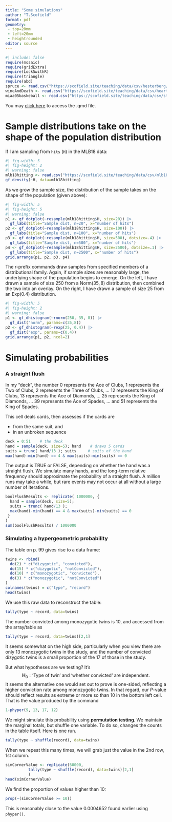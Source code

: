 ```yaml
---
title: "Some simulations"
author: "T.Scofield"
format: pdf
geometry:
 - top=20mm
 - left=20mm
 - heightrounded
editor: source
---
```


```r
#| include: false
require(mosaic)
require(gridExtra)
require(Lock5withR)
require(triangle)
require(abd)
spruce <- read.csv("https://scofield.site/teaching/data/csv/hesterberg/Spruce.csv")
wineAndDeath <- read.csv("https://scofield.site/teaching/data/csv/heartDiseaseDeathsAndWine.csv")
miaa05baskeball <- read.csv("https://scofield.site/teaching/data/csv/stob/miaa05.csv")
```

You may [click here](https://scofield.site/courses/s343/examples/simulationExamples.qmd) to access the .qmd file.

# Sample distributions take on the shape of the population distribution

If I am sampling from `hits` (`H`) in the MLB18 data:
```r
#| fig-width: 5
#| fig-height: 2
#| warning: false
mlb18hitting <- read.csv("https://scofield.site/teaching/data/csv/mlb18abEligible.csv")
gf_density(~H, data=mlb18hitting)
```

As we grow the sample size, the distribution of the
sample takes on the shape of the population (given above):
```r
#| fig-width: 5
#| fig-height: 5
#| warning: false
p1 <- gf_dotplot(~resample(mlb18hitting$H, size=20)) |>
  gf_labs(title="Sample dist, n=20", x="number of hits")
p2 <- gf_dotplot(~resample(mlb18hitting$H, size=100)) |>
  gf_labs(title="Sample dist, n=100", x="number of hits")
p3 <- gf_dotplot(~resample(mlb18hitting$H, size=500), dotsize=.4) |>
  gf_labs(title="Sample dist, n=500", x="number of hits")
p4 <- gf_dotplot(~resample(mlb18hitting$H, size=2500), dotsize=.1) |>
  gf_labs(title="Sample dist, n=2500", x="number of hits")
grid.arrange(p1, p2, p3, p4)
```

The r-prefix commands draw samples from specified members
of a distributional family.  Again, if sample sizes are
reasonably large, the underlying shape of the population
begins to emerge.  On the left, I have drawn a sample of
size 250 from a Norm$(35, 8)$ distribution, then combined
the two into an overlay.  On the right, I have drawn a
sample of size 25 from an Exp$(0.4)$ distribution.
```r
#| fig-width: 5
#| fig-height: 2
#| warning: false
p1 <- gf_dhistogram(~rnorm(250, 35, 8)) |>
  gf_dist("norm", params=c(35,8))
p2 <- gf_dhistogram(~rexp(25, 0.4)) |>
  gf_dist("exp", params=c(0.4))
grid.arrange(p1, p2, ncol=2)
```

# Simulating probabilities

### A straight flush

In my "deck", the number 0 represents the Ace of Clubs,
1 represents the Two of Clubs,
2 represents the Three of Clubs, ...
12 represents the King of Clubs,
13 represents the Ace of Diamonds, ...
25 represents the King of Diamonds, ...
39 represents the Ace of Spades, ...
and 51 represents the King of Spades.

This cell deals cards, then assesses if the cards are

 * from the same suit, and
 * in an unbroken sequence
 
```r
deck = 0:51    # the deck
hand = sample(deck, size=5); hand    # draws 5 cards
suits = trunc( hand/13 ); suits     # suits of the hand
max(hand)-min(hand) == 4 & max(suits)-min(suits) == 0
```

The output is TRUE or FALSE, depending on whether the hand
was a straight flush.  We simulate many hands, and the
long-term relative frequency should approximate the
probability of a straight flush.  A million runs may take
a while, but rare events may not occur at all without a
large number of iterations.
```r
boolFlushResults <- replicate( 1000000, {
  hand = sample(deck, size=5);
  suits = trunc( hand/13 );
  max(hand)-min(hand) == 4 & max(suits)-min(suits) == 0
 }
)
sum(boolFlushResults) / 1000000
```

### Simulating a hypergeometric probability

The table on p. 99 gives rise to a data frame:
```r
twins <- rbind(
  do(2) * c("dizygotic", "convicted"),
  do(15) * c("dizygotic", "notConvicted"),
  do(10) * c("monozygotic", "convicted"),
  do(3) * c("monozygotic", "notConvicted")
)
colnames(twins) = c("type", "record")
head(twins)
```

We use this raw data to reconstruct the table:
```r
tally(type ~ record, data=twins)
```

The number convicted among monozygotic twins is 10, and
accessed from the array/table as
```r
tally(type ~ record, data=twins)[2,1]
```
It seems somewhat on the high side, particularly when you
view there are only 13 monozygotic twins in the study, and
the number of convicted dizygotic twins is a small
proportion of the 17 of those in the study.

But what hypotheses are we testing?  It's
$$ {\mathbf H_0}: \mbox{`Type of twin` and `whether convicted` are independent}. $$
It seems the alternative one would set out to prove is
one-sided, reflecting a higher conviction rate among
monozygotic twins.  In that regard, our $P$-value should
reflect results as extreme or more so than 10 in the
bottom left cell.  That is the value produced by the
command
```r
1-phyper(9, 13, 17, 12)
```

We might simulate this probability using **permutation
testing**.  We maintain the marginal totals, but shuffle
one variable.  To do so, changes the counts in the table
itself.  Here is one run.
```r
tally(type ~ shuffle(record), data=twins)
```

When we repeat this many times, we will grab just the
value in the 2nd row, 1st column.
```r
simCornerValue <- replicate(50000,
          tally(type ~ shuffle(record), data=twins)[2,1]
          )
head(simCornerValue)
```

We find the proportion of values higher than 10:
```r
prop(~(simCornerValue >= 10))
```
This is reasonably close to the value $0.0004652$
found earlier using `phyper()`.

